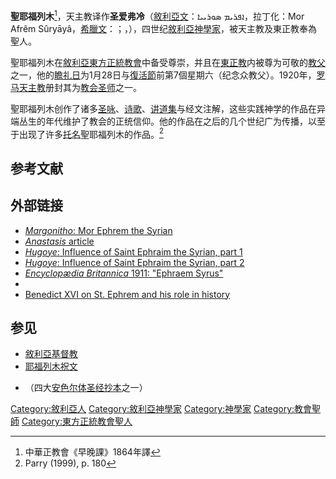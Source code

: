 {{Expand|time=2017-03-07T15:07:37+00:00}}

{{Infobox Saint
|name=聖耶福列木
|image=Ephrem the Syrian (mosaic in Nea Moni).jpg
|imagesize=200px
|caption=希腊[[希俄斯新修道院|希俄斯新修道院]]马赛克（11世纪）
|birth_date=约306年
|birth_place=[[罗马帝国|罗马帝国]] [[努賽賓|尼西比斯]]（今[[土耳其|土耳其]] [[努賽賓|努賽賓]]）
|death_date=373年6月9日
|death_place=[[罗马帝国|罗马帝国]] [[埃德萨|埃德萨]]（今[[土耳其|土耳其]] [[尚勒烏爾法|尚勒烏爾法]]）
|feast_day=1月28日（[[東正教|東正教]]与[[東儀天主教會|東儀天主教會]]）<br>
[[復活節|復活節]]前第7個星期六（[[敘利亞東方正統教會|敘利亞東方正統教會]]）<br>
6月8日（[[蘇格蘭聖公會|蘇格蘭聖公會]]）<br>
6月9日（[[羅馬天主教|羅馬天主教]]、[[英國國教會|英國國教會]]）<br>
{{fact|6月10日（[[威爾斯的教堂|威爾斯的教堂]]、[[美國的主教教堂|美國的主教教堂]]）}}<br>
6月18日（[[馬龍派|馬龍派]]、{{fact|[[傳統天主教徒|傳統天主教徒]]}}）
7月22日 ([[亞歷山大科普特正教會|亞歷山大科普特正教會]])
|beatified_date=
|beatified_place=
|beatified_by=
|canonized_date=
|canonized_place=
|canonized_by=[[Pre-congregation|Pre-Congregation]]
|major_shrine=
|attributes=葡萄与卷轴；执事的[[圣衣_(宗教礼服)|会袍]]和[[香炉_(基督教)|提炉]]；与[[該撒利亞的巴西流|圣巴西略]]一起；演奏[[里拉琴|里拉琴]]并创作圣咏
|patronage=神师与教会首长
|issues=
|suppressed_date=
|venerated_in=[[羅馬天主教|羅馬天主教]]<br> [[东正教|东正教]]<br>[[聶斯脫里派教會|聶斯脫里派教會]]<br>[[東方正統教會|東方正統教會]]<br>[[普世聖公宗|普世聖公宗]]
|titles=执事；[[精修圣人|精修圣人]]；[[教会圣师|教会圣师]]；可敬的[[教父_(基督教歷史)|教父]]
}}


'''聖耶福列木'''<ref>中華正教會《早晚課》1864年譯</ref>，天主教译作'''圣爱弗冷'''（[[敘利亞語|敘利亞文]]：<span dir="rtl" lang="Syriac">ܐܦܪܝܡ ܣܘܪܝܝܐ</span>，拉丁化：Mor Afrêm Sûryāyâ，[[希臘文|希臘文]]：{{polytonic|Ἐφραίμ ὁ Σῦρος}}；{{lang-la|Ephraem Syrus}}，{{bd|306年||373年|6月9日}}），四世纪[[敘利亞|敘利亞]][[神學家|神學家]]，被天主教及東正教奉為聖人。

聖耶福列木在[[敘利亞東方正統教會|敘利亞東方正統教會]]中备受尊崇，并且在[[東正教|東正教]]内被尊为可敬的[[教父_(基督教歷史)|教父]]之一，他的[[聖人曆|瞻礼日]]为1月28日与[[復活節|復活節]]前第7個星期六（纪念众教父）。1920年，[[罗马天主教|罗马天主教]]册封其为[[教会圣师|教会圣师]]之一。

聖耶福列木创作了诸多[[聖詩|圣咏]]、[[诗歌|诗歌]]、[[布道|讲道集]]与经文注解，这些实践神学的作品在异端丛生的年代维护了教会的正统信仰。他的作品在之后的几个世纪广为传播，以至于出现了许多[[偽典|托名]]聖耶福列木的作品。<ref>Parry (1999), p. 180</ref>

== 参考文献 ==
{{reflist}}

== 外部链接==
* [https://web.archive.org/web/20081114142254/http://sor.cua.edu/Personage/MEphrem/ ''Margonitho'': Mor Ephrem the Syrian]
* [https://web.archive.org/web/20041205111118/http://www.anastasis.org.uk/ephrem.htm ''Anastasis'' article]
* [https://web.archive.org/web/20041204212800/http://syrcom.cua.edu/Hugoye/Vol1No2/index.html ''Hugoye'': Influence of Saint Ephraim the Syrian, part 1]
* [https://web.archive.org/web/20041204213801/http://syrcom.cua.edu/Hugoye/Vol2No1/index.html ''Hugoye'': Influence of Saint Ephraim the Syrian, part 2]
* [http://www.studylight.org/encyclopedias/bri/view.cgi?n=10466 ''Encyclopædia Britannica'' 1911: "Ephraem Syrus"] {{Wayback|url=http://www.studylight.org/encyclopedias/bri/view.cgi?n=10466 |date=20160303165406 }}
* {{cite web |url=http://www.theandros.com/ephraem.html |title=St. Ephraem 'Faith Adoring the Mystery' |archiveurl=https://web.archive.org/web/20080613183654/http://www.theandros.com/ephraem.html |archivedate=2008-06-13}}
* [https://web.archive.org/web/20071201111050/http://www.zenit.org/article-21141?l=english Benedict XVI on St. Ephrem and his role in history]

== 参见 ==
* [[敘利亞基督教|敘利亞基督教]]
* [[耶福列木祝文|耶福列木祝文]]
* {{link-en|圣耶福列木再撰抄本|Codex Ephraemi Rescriptus}}（四大[[安色尔体|安色尔体]][[圣经抄本|圣经抄本]]之一）

{{教会圣师}}
{{天主教}}

{{天主教聖人}}
{{Authority control}}
[[Category:敘利亞人|Category:敘利亞人]]
[[Category:敘利亞神學家|Category:敘利亞神學家]]
[[Category:神學家|Category:神學家]]
[[Category:教會聖師|Category:教會聖師]]
[[Category:東方正統教會聖人|Category:東方正統教會聖人]]

{{DEFAULTSORT:Ephraem}}